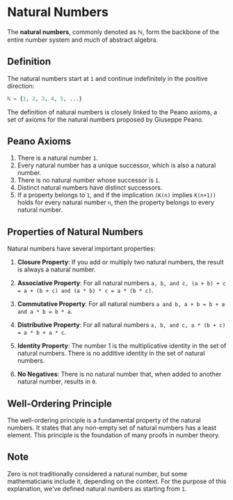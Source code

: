 # Natural Numbers

The **natural numbers**, commonly denoted as **ℕ**, form the backbone of the entire number system and much of abstract algebra.

## Definition

The natural numbers start at `1` and continue indefinitely in the positive direction:
```python
ℕ = {1, 2, 3, 4, 5, ...}
```
The definition of natural numbers is closely linked to the Peano axioms, a set of axioms for the natural numbers proposed by Giuseppe Peano. 

## Peano Axioms

1. There is a natural number `1`.
2. Every natural number has a unique successor, which is also a natural number.
3. There is no natural number whose successor is `1`.
4. Distinct natural numbers have distinct successors.
5. If a property belongs to `1`, and if the implication `(K(n)` implies `K(n+1))` holds for every natural number `n`, then the property belongs to every natural number.

## Properties of Natural Numbers

Natural numbers have several important properties:

1. **Closure Property**: If you add or multiply two natural numbers, the result is always a natural number.

2. **Associative Property**: For all natural numbers `a, b, and c, (a + b) + c = a + (b + c) and (a * b) * c = a * (b * c)`.

3. **Commutative Property**: For all natural numbers `a and b, a + b = b + a and a * b = b * a`.

4. **Distributive Property**: For all natural numbers `a, b, and c, a * (b + c) = a * b + a * c`.

5. **Identity Property**: The number 1 is the multiplicative identity in the set of natural numbers. There is no additive identity in the set of natural numbers.

6. **No Negatives**: There is no natural number that, when added to another natural number, results in `0`.

## Well-Ordering Principle

The well-ordering principle is a fundamental property of the natural numbers. It states that any non-empty set of natural numbers has a least element. This principle is the foundation of many proofs in number theory.

## Note

Zero is not traditionally considered a natural number, but some mathematicians include it, depending on the context. For the purpose of this explanation, we've defined natural numbers as starting from `1`.
